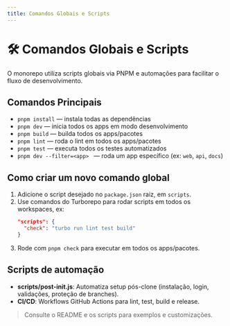 ```yaml
---
title: Comandos Globais e Scripts
---
```


# 🛠️ Comandos Globais e Scripts

O monorepo utiliza scripts globais via PNPM e automações para facilitar o fluxo de desenvolvimento.

## Comandos Principais

- `pnpm install` — instala todas as dependências
- `pnpm dev` — inicia todos os apps em modo desenvolvimento
- `pnpm build` — builda todos os apps/pacotes
- `pnpm lint` — roda o lint em todos os apps/pacotes
- `pnpm test` — executa todos os testes automatizados
- `pnpm dev --filter=<app> ` — roda um app específico (ex: `web`, `api`, `docs`)

## Como criar um novo comando global

1. Adicione o script desejado no `package.json` raiz, em `scripts`.
2. Use comandos do Turborepo para rodar scripts em todos os workspaces, ex:
   ```json
   "scripts": {
     "check": "turbo run lint test build"
   }
   ```
3. Rode com `pnpm check` para executar em todos os apps/pacotes.

## Scripts de automação

- **scripts/post-init.js**: Automatiza setup pós-clone (instalação, login, validações, proteção de branches).
- **CI/CD**: Workflows GitHub Actions para lint, test, build e release.

> Consulte o README e os scripts para exemplos e customizações.
